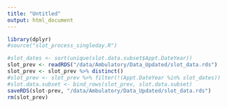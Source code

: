 ---
title: "Untitled"
output: html_document
---

```{r cars}
library(dplyr)
#source("slot_process_singleday.R")

#slot_dates <- sort(unique(slot.data.subset$Appt.DateYear))
slot_prev <- readRDS("/data/Ambulatory/Data_Updated/slot_data.rds")
slot_prev <- slot_prev %>% distinct()
#slot_prev <- slot_prev %>% filter(!(Appt.DateYear %in% slot_dates))
#slot.data.subset <- bind_rows(slot_prev, slot.data.subset)
saveRDS(slot-prev, "/data/Ambulatory/Data_Updated/slot_data.rds")
rm(slot_prev)

```

